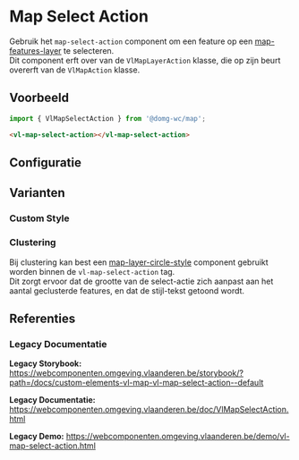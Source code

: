 
# Map Select Action

Gebruik het `map-select-action` component om een feature op een [map-features-layer](/docs/map-layer-vector-layer-features-layer--map-features-layer-default) te selecteren.<br/>
Dit component erft over van de `VlMapLayerAction` klasse, die op zijn beurt overerft van de `VlMapAction` klasse.

## Voorbeeld

```js
import { VlMapSelectAction } from '@domg-wc/map';
```

```html
<vl-map-select-action></vl-map-select-action>
```

<DocsStory id="map-action-layer-action-select-action--map-select-action-default" />

## Configuratie

<ArgsTable story={PRIMARY_STORY} />

## Varianten

### Custom Style

<DocsStory id="map-action-layer-action-select-action--map-select-action-custom-style" />

### Clustering

Bij clustering kan best een [map-layer-circle-style](/docs/map-layer-style-layer-circle-style--map-layer-circle-style-default) component gebruikt worden binnen de `vl-map-select-action` tag.<br/>
Dit zorgt ervoor dat de grootte van de select-actie zich aanpast aan het aantal geclusterde features, en dat de stijl-tekst getoond wordt.

<DocsStory id="map-action-layer-action-select-action--map-select-action-clustering" />

## Referenties

### Legacy Documentatie

**Legacy Storybook:** https://webcomponenten.omgeving.vlaanderen.be/storybook/?path=/docs/custom-elements-vl-map-vl-map-select-action--default

**Legacy Documentatie:** https://webcomponenten.omgeving.vlaanderen.be/doc/VlMapSelectAction.html

**Legacy Demo:** https://webcomponenten.omgeving.vlaanderen.be/demo/vl-map-select-action.html
